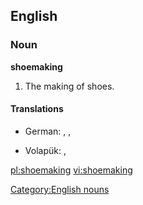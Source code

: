 ==English==

===Noun===
{{wikipedia}}
'''shoemaking'''

# The making of shoes.

====Translations====
{{trans-top|shoemaking}}
* German: {{t|de|Schuhherstellung|f}}, {{t|de|Schuhmacherei|f}}, {{t|de|Schusterei|f}}
{{trans-mid}}
* Volapük: {{t|vo|jukimek}}, {{t|vo|jukimekam}}
{{trans-bottom}}

[[Category:English nouns]]

[[pl:shoemaking]]
[[vi:shoemaking]]